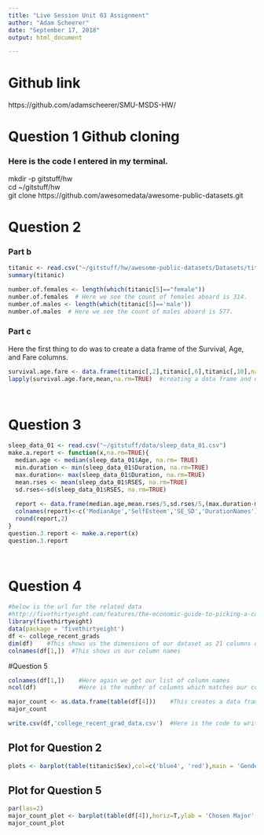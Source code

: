 ```yaml
---
title: "Live Session Unit 03 Assignment"
author: "Adam Scheerer"
date: "September 17, 2018"
output: html_document

---
```


# Github link
https://github.com/adamscheerer/SMU-MSDS-HW/

# Question 1 Github cloning
### Here is the code I entered in my terminal.

mkdir -p gitstuff/hw    
cd ~/gitstuff/hw  
git clone https://github.com/awesomedata/awesome-public-datasets.git  


# Question 2
### Part b
```r
titanic <- read.csv("~/gitstuff/hw/awesome-public-datasets/Datasets/titanic.csv")
summary(titanic)

number.of.females <- length(which(titanic[5]=="female"))
number.of.females  # Here we see the count of females aboard is 314.
number.of.males <- length(which(titanic[5]=='male'))
number.of.males  # Here we see the count of males aboard is 577.
```

### Part c
Here the first thing to do was to create a data frame of the Survival, Age, and Fare columns.
``` r
survival.age.fare <- data.frame(titanic[,2],titanic[,6],titanic[,10],na.rm=TRUE)
lapply(survival.age.fare,mean,na.rm=TRUE)  #creating a data frame and using lapply we are                            able to get means of the surivival, age, and fare aboad the Titanic.

  
```
# Question 3

``` r

sleep_data_01 <- read.csv("~/gitstuff/data/sleep_data_01.csv")
make.a.report <- function(x,na.rm=TRUE){
  median.age <- median(sleep_data_01$Age, na.rm= TRUE)
  min.duration <- min(sleep_data_01$Duration, na.rm=TRUE)
  max.duration<- max(sleep_data_01$Duration, na.rm=TRUE)
  mean.rses <- mean(sleep_data_01$RSES, na.rm=TRUE)
  sd.rses<-sd(sleep_data_01$RSES, na.rm=TRUE)
  
  report <- data.frame(median.age,mean.rses/5,sd.rses/5,(max.duration-min.duration))
  colnames(report)<-c('MedianAge','SelfEsteem','SE_SD','DurationNames')
  round(report,2)
}
question.3.report <- make.a.report(x)
question.3.report




```
# Question 4
```r
#below is the url for the related data
#http://fivethirtyeight.com/features/the-economic-guide-to-picking-a-college-major/
library(fivethirtyeight)
data(package = 'fivethirtyeight')
df <- college_recent_grads
dim(df)    #This shows us the dimensions of our dataset as 21 columns of 173 rows of data
colnames(df[1,])  #This shows us our column names
```

#Question 5
```r
colnames(df[1,])    #Here again we get our list of column names
ncol(df)            #Here is the number of columns which matches our code from line 78 of the previous question

major_count <- as.data.frame(table(df[4]))    #This creates a data frame of the frequency of each category in major_category
major_count

write.csv(df,'college_recent_grad_data.csv')  #Here is the code to write the data to a .csv
```
## Plot for Question 2

```r
plots <- barplot(table(titanic$Sex),col=c('blue4', 'red'),main = 'Genders aboard the Titanic', xlab = 'Sex aboard Titanic', ylab= "Frequency")

```

## Plot for Question 5
```r
par(las=2)
major_count_plot <- barplot(table(df[4]),horiz=T,ylab = 'Chosen Major',xlab = 'Number of chosen major',main = 'Majors of Recent College Graduates',col='blue4')
major_count_plot
```

